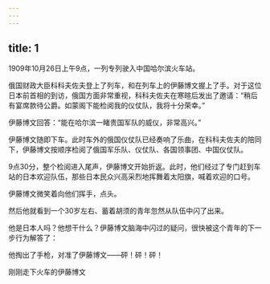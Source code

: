 ```yaml
---
---
---
```

title: 1
---



1909年10月26日上午9点，一列专列驶入中国哈尔滨火车站。

俄国财政大臣科科夫佐夫登上了列车，和在列车上的伊藤博文握上了手。对于这位日本前首相的到访，俄国方面非常重视，科科夫佐夫在寒暄后发出了邀请：“稍后有宴席款待公爵。如蒙阁下能检阅我的仪仗队，我将十分荣幸。”

伊藤博文回答：“能在哈尔滨一睹贵国军队的威仪，非常高兴。”

伊藤博文随即下车。此时车外的俄国仪仗队已经奏响了乐曲，在科科夫佐夫的陪同下，伊藤博文按顺序检阅了俄国军乐队、仪仗队、各国领事团、中国仪仗队。

9点30分，整个检阅进入尾声，伊藤博文开始折返。此时，他们经过了专门赶到车站的日本欢迎队伍，那些日本民众兴高采烈地挥舞着太阳旗，喊着欢迎的口号。

伊藤博文微笑着向他们挥手，点头。

然后他就看到一个30岁左右、蓄着胡须的青年忽然从队伍中闪了出来。

他是日本人吗？他想干什么？伊藤博文脑海中闪过的疑问，很快被这个青年的下一步行为解答了：

他掏出了手枪，对准了伊藤博文——砰！砰！砰！

刚刚走下火车的伊藤博文